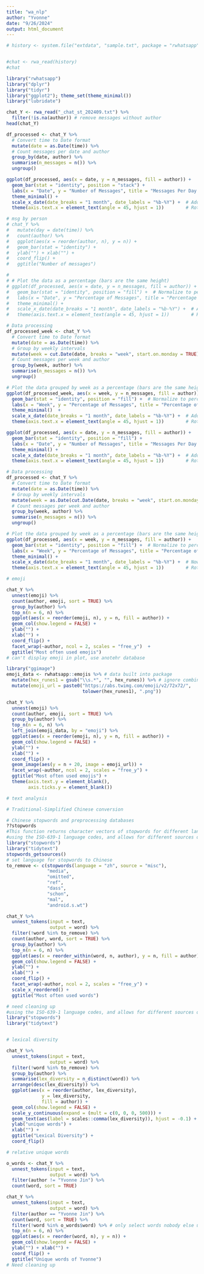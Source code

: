 ```yaml
---
title: "wa_nlp"
author: "Yvonne"
date: "9/26/2024"
output: html_document
---
```


```r

# history <- system.file("extdata", "sample.txt", package = "rwhatsapp")


#chat <- rwa_read(history)
#chat
```

```r
library("rwhatsapp")
library("dplyr")
library("tidyr")
library("ggplot2"); theme_set(theme_minimal())
library("lubridate")

chat_Y <- rwa_read("_chat_st_202409.txt") %>% 
  filter(!is.na(author)) # remove messages without author
head(chat_Y)

df_processed <- chat_Y %>%
  # Convert time to Date format
  mutate(date = as.Date(time)) %>%
  # Count messages per date and author
  group_by(date, author) %>%
  summarise(n_messages = n()) %>%
  ungroup()

ggplot(df_processed, aes(x = date, y = n_messages, fill = author)) +
  geom_bar(stat = "identity", position = "stack") +
  labs(x = "Date", y = "Number of Messages", title = "Messages Per Day by Author") +
  theme_minimal() +
  scale_x_date(date_breaks = "1 month", date_labels = "%b-%Y") +  # Add labels for each month
  theme(axis.text.x = element_text(angle = 45, hjust = 1))        # Rotate x-axis labels

```



```r
# msg by person
# chat_Y %>%
#   mutate(day = date(time)) %>%
#   count(author) %>%
#   ggplot(aes(x = reorder(author, n), y = n)) +
#   geom_bar(stat = "identity") +
#   ylab("") + xlab("") +
#   coord_flip() +
#   ggtitle("Number of messages")

# 
# # Plot the data as a percentage (bars are the same height)
# ggplot(df_processed, aes(x = date, y = n_messages, fill = author)) +
#   geom_bar(stat = "identity", position = "fill") +  # Normalize to percentages
#   labs(x = "Date", y = "Percentage of Messages", title = "Percentage of Messages Per Day by Author") +
#   theme_minimal() +
#   scale_x_date(date_breaks = "1 month", date_labels = "%b-%Y") +  # Add labels for each month
#   theme(axis.text.x = element_text(angle = 45, hjust = 1))        # Rotate x-axis labels
```

```r
# Data processing
df_processed_week <- chat_Y %>%
  # Convert time to Date format
  mutate(date = as.Date(time)) %>%
  # Group by weekly intervals
  mutate(week = cut.Date(date, breaks = "week", start.on.monday = TRUE)) %>%
  # Count messages per week and author
  group_by(week, author) %>%
  summarise(n_messages = n()) %>%
  ungroup()

# Plot the data grouped by week as a percentage (bars are the same height)
ggplot(df_processed_week, aes(x = week, y = n_messages, fill = author)) +
  geom_bar(stat = "identity", position = "fill") +  # Normalize to percentages
  labs(x = "Week", y = "Percentage of Messages", title = "Percentage of Messages Per Week by Author") +
  theme_minimal()  +
  scale_x_date(date_breaks = "1 month", date_labels = "%b-%Y") +  # Add labels for each month
  theme(axis.text.x = element_text(angle = 45, hjust = 1))        # Rotate x-axis labels

ggplot(df_processed, aes(x = date, y = n_messages, fill = author)) +
  geom_bar(stat = "identity", position = "fill") +
  labs(x = "Date", y = "Number of Messages", title = "Messages Per Day by Author") +
  theme_minimal() +
  scale_x_date(date_breaks = "1 month", date_labels = "%b-%Y") +  # Add labels for each month
  theme(axis.text.x = element_text(angle = 45, hjust = 1))        # Rotate x-axis labels
```

```r
# Data processing
df_processed <- chat_Y %>%
  # Convert time to Date format
  mutate(date = as.Date(time)) %>%
  # Group by weekly intervals
  mutate(week = as.Date(cut.Date(date, breaks = "week", start.on.monday = TRUE))) %>%
  # Count messages per week and author
  group_by(week, author) %>%
  summarise(n_messages = n()) %>%
  ungroup()

# Plot the data grouped by week as a percentage (bars are the same height)
ggplot(df_processed, aes(x = week, y = n_messages, fill = author)) +
  geom_bar(stat = "identity", position = "fill") +  # Normalize to percentages
  labs(x = "Week", y = "Percentage of Messages", title = "Percentage of Messages Per Week by Author") +
  theme_minimal() +
  scale_x_date(date_breaks = "1 month", date_labels = "%b-%Y") +  # Now using scale_x_date since week is date type
  theme(axis.text.x = element_text(angle = 45, hjust = 1))        # Rotate x-axis labels
```


```r
# emoji

chat_Y %>%
  unnest(emoji) %>%
  count(author, emoji, sort = TRUE) %>%
  group_by(author) %>%
  top_n(n = 6, n) %>%
  ggplot(aes(x = reorder(emoji, n), y = n, fill = author)) +
  geom_col(show.legend = FALSE) +
  ylab("") +
  xlab("") +
  coord_flip() +
  facet_wrap(~author, ncol = 2, scales = "free_y")  +
  ggtitle("Most often used emojis")
# can't display emoji in plot, use anotehr database
```

```r
library("ggimage")
emoji_data <- rwhatsapp::emojis %>% # data built into package
  mutate(hex_runes1 = gsub("\\s.*", "", hex_runes)) %>% # ignore combined emojis
  mutate(emoji_url = paste0("https://abs.twimg.com/emoji/v2/72x72/", 
                            tolower(hex_runes1), ".png"))

chat_Y %>%
  unnest(emoji) %>%
  count(author, emoji, sort = TRUE) %>%
  group_by(author) %>%
  top_n(n = 6, n) %>%
  left_join(emoji_data, by = "emoji") %>% 
  ggplot(aes(x = reorder(emoji, n), y = n, fill = author)) +
  geom_col(show.legend = FALSE) +
  ylab("") +
  xlab("") +
  coord_flip() +
  geom_image(aes(y = n + 20, image = emoji_url)) +
  facet_wrap(~author, ncol = 2, scales = "free_y") +
  ggtitle("Most often used emojis") +
  theme(axis.text.y = element_blank(),
        axis.ticks.y = element_blank())
```


```r
# text analysis

# Traditional-Simplified Chinese conversion

# Chinese stopwords and preprocessing databases
??stopwords
#This function returns character vectors of stopwords for different languages, 
#using the ISO-639-1 language codes, and allows for different sources of stopwords to be defined.
library("stopwords")
library("tidytext")
stopwords_getsources()
# set language for stopwords to Chinese
to_remove <- c(stopwords(language = "zh", source = "misc"),
               "media",
               "omitted",
               "ref",
               "dass",
               "schon",
               "mal",
               "android.s.wt")

chat_Y %>%
  unnest_tokens(input = text,
                output = word) %>%
  filter(!word %in% to_remove) %>%
  count(author, word, sort = TRUE) %>%
  group_by(author) %>%
  top_n(n = 6, n) %>%
  ggplot(aes(x = reorder_within(word, n, author), y = n, fill = author)) +
  geom_col(show.legend = FALSE) +
  ylab("") +
  xlab("") +
  coord_flip() +
  facet_wrap(~author, ncol = 2, scales = "free_y") +
  scale_x_reordered() +
  ggtitle("Most often used words")
```

```r
# need cleaning up 
#using the ISO-639-1 language codes, and allows for different sources of stopwords to be defined.
library("stopwords")
library("tidytext")


# lexical diversity

chat_Y %>%
  unnest_tokens(input = text,
                output = word) %>%
  filter(!word %in% to_remove) %>%
  group_by(author) %>%
  summarise(lex_diversity = n_distinct(word)) %>%
  arrange(desc(lex_diversity)) %>%
  ggplot(aes(x = reorder(author, lex_diversity),
             y = lex_diversity,
             fill = author)) +
  geom_col(show.legend = FALSE) +
  scale_y_continuous(expand = (mult = c(0, 0, 0, 500))) +
  geom_text(aes(label = scales::comma(lex_diversity)), hjust = -0.1) +
  ylab("unique words") +
  xlab("") +
  ggtitle("Lexical Diversity") +
  coord_flip()

```

```r
# relative unique words

o_words <- chat_Y %>%
  unnest_tokens(input = text,
                output = word) %>%
  filter(author != "Yvonne Jin") %>% 
  count(word, sort = TRUE) 

chat_Y %>%
  unnest_tokens(input = text,
                output = word) %>%
  filter(author == "Yvonne Jin") %>% 
  count(word, sort = TRUE) %>% 
  filter(!word %in% o_words$word) %>% # only select words nobody else uses
  top_n(n = 6, n) %>%
  ggplot(aes(x = reorder(word, n), y = n)) +
  geom_col(show.legend = FALSE) +
  ylab("") + xlab("") +
  coord_flip() +
  ggtitle("Unique words of Yvonne")
# Need cleaning up


```

